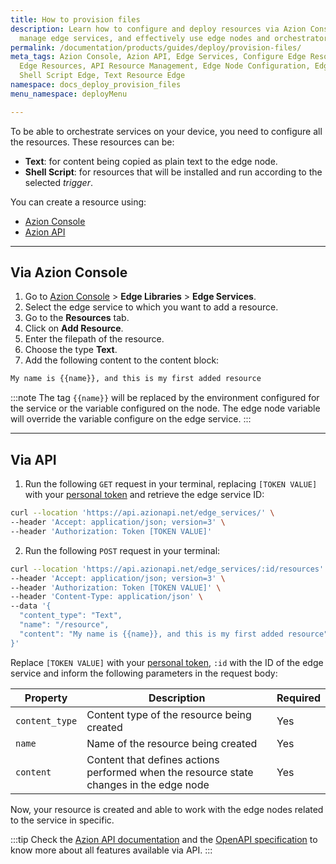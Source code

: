 ```yaml
---
title: How to provision files
description: Learn how to configure and deploy resources via Azion Console and API,
  manage edge services, and effectively use edge nodes and orchestrators.
permalink: /documentation/products/guides/deploy/provision-files/
meta_tags: Azion Console, Azion API, Edge Services, Configure Edge Resources, Deploy
  Edge Resources, API Resource Management, Edge Node Configuration, Edge Service Orchestrator,
  Shell Script Edge, Text Resource Edge
namespace: docs_deploy_provision_files
menu_namespace: deployMenu

---
```


To be able to orchestrate services on your device, you need to configure all the resources. These resources can be: 

- **Text**: for content being copied as plain text to the edge node.
- **Shell Script**: for resources that will be installed and run according to the selected *trigger*.

You can create a resource using:

- [Azion Console](/en/documentation/products/guides/how-to-access-rtm/)
- [Azion API](https://api.azion.com/)

---

## Via Azion Console

1. Go to [Azion Console](/en/documentation/products/guides/how-to-access-rtm/) > **Edge Libraries** > **Edge Services**.
2. Select the edge service to which you want to add a resource.
3. Go to the **Resources** tab.
5. Click on **Add Resource**.
6. Enter the filepath of the resource.
7. Choose the type **Text**.
8. Add the following content to the content block: 

```bash
My name is {{name}}, and this is my first added resource
```

:::note 
The tag `{{name}}` will be replaced by the environment configured for the service or the variable configured on the node. The edge node variable will override the variable configure on the edge service.
:::


<LinkButton link="/en/documentation/products/guides/deploy/work-with-variables/" label="go to work with variable" outlined target="_blank" />

---

## Via API

1. Run the following `GET` request in your terminal, replacing `[TOKEN VALUE]` with your [personal token](/en/documentation/products/guides/personal-tokens/) and retrieve the edge service ID:

```bash 
curl --location 'https://api.azionapi.net/edge_services/' \
--header 'Accept: application/json; version=3' \
--header 'Authorization: Token [TOKEN VALUE]'
```

2. Run the following `POST` request in your terminal:

```bash 
curl --location 'https://api.azionapi.net/edge_services/:id/resources' \
--header 'Accept: application/json; version=3' \
--header 'Authorization: Token [TOKEN VALUE]' \
--header 'Content-Type: application/json' \
--data '{
  "content_type": "Text",
  "name": "/resource",
  "content": "My name is {{name}}, and this is my first added resource"
}'
```

Replace `[TOKEN VALUE]` with your [personal token](/en/documentation/products/guides/personal-tokens/), `:id` with the ID of the edge service and inform the following parameters in the request body:

| Property | Description | Required | 
| - | - | - | 
| `content_type` | Content type of the resource being created | Yes |
| `name` | Name of the resource being created | Yes |
| `content` | Content that defines actions performed when the resource state changes in the edge node | Yes |

Now, your resource is created and able to work with the edge nodes related to the service in specific. 

:::tip
Check the [Azion API documentation](https://api.azion.com/) and the [OpenAPI specification](https://github.com/aziontech/azionapi-openapi/) to know more about all features available via API.
:::


